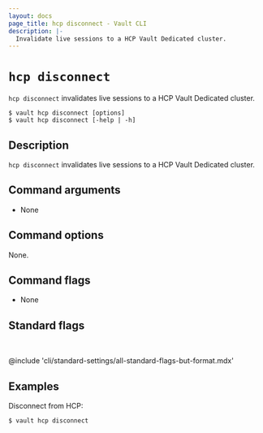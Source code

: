 ```yaml
---
layout: docs
page_title: hcp disconnect - Vault CLI
description: |-
  Invalidate live sessions to a HCP Vault Dedicated cluster.
---
```


# `hcp disconnect`

`hcp disconnect` invalidates live sessions to a HCP Vault Dedicated cluster.

<CodeBlockConfig hideClipboard>

```shell-session
$ vault hcp disconnect [options]
$ vault hcp disconnect [-help | -h]
```

</CodeBlockConfig>

## Description

`hcp disconnect` invalidates live sessions to a HCP Vault Dedicated cluster.


## Command arguments

- None

## Command options

None.

## Command flags

- None

## Standard flags

<br />

@include 'cli/standard-settings/all-standard-flags-but-format.mdx'

## Examples

Disconnect from HCP:

```shell-session
$ vault hcp disconnect
```
